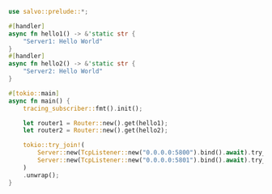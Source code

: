
```rust  title="multi-servers/src/main.rs"
use salvo::prelude::*;

#[handler]
async fn hello1() -> &'static str {
    "Server1: Hello World"
}
#[handler]
async fn hello2() -> &'static str {
    "Server2: Hello World"
}

#[tokio::main]
async fn main() {
    tracing_subscriber::fmt().init();

    let router1 = Router::new().get(hello1);
    let router2 = Router::new().get(hello2);

    tokio::try_join!(
        Server::new(TcpListener::new("0.0.0.0:5800").bind().await).try_serve(router1),
        Server::new(TcpListener::new("0.0.0.0:5801").bind().await).try_serve(router2),
    )
    .unwrap();
}

```